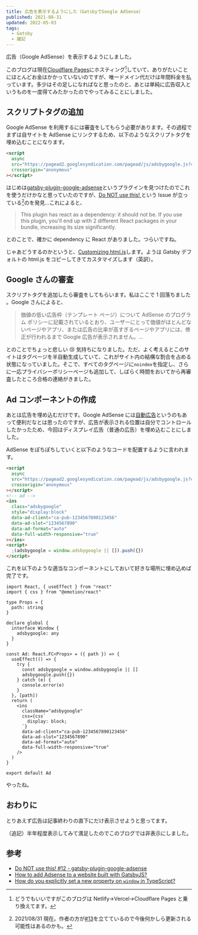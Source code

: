 ```yaml
---
title: 広告を表示するようにした（GatsbyでGoogle AdSense）
published: 2021-08-31
updated: 2022-05-03
tags:
  - Gatsby
  - 雑記
---
```


広告（Google AdSense）を表示するようにしました。

このブログは現在[Cloudflare Pages](https://pages.cloudflare.com/)にホスティング[^ホスティング]していて、ありがたいことにほとんどお金はかかっていないのですが、唯一ドメイン代だけは年間料金を払っています。多少はその足しになればなと思ったのと、あとは単純に広告収入というものを一度得てみたかったのでやってみることにしました。

## スクリプトタグの追加

Google AdSense を利用するには審査をしてもらう必要があります。その過程でまずは自サイトを AdSense にリンクするため、以下のようなスクリプトタグを埋め込むことになります。

```html
<script
  async
  src="https://pagead2.googlesyndication.com/pagead/js/adsbygoogle.js?client=ca-pub-1234567890123456"
  crossorigin="anonymous"
></script>
```

はじめは[gatsby-plugin-google-adsense](https://www.gatsbyjs.com/plugins/gatsby-plugin-google-adsense/)というプラグインを見つけたのでこれを使うだけかなと思っていたのですが、[Do NOT use this! ](https://github.com/IsAmrish/gatsby-plugin-google-adsense/issues/12)という Issue が立っている[^issue]のを発見…これによると、

> This plugin has react as a dependency: it should not be. If you use this plugin, you'll end up with 2 different React packages in your bundle, increasing its size significantly.

とのことで、確かに dependency に React がありました。つらいですね。

じゃあどうするのかというと、[Customizing html.js](https://www.gatsbyjs.com/docs/custom-html/)します。ようは Gatsby デフォルトの html.js をコピーしてきてカスタマイズします（英訳）。

## Google さんの審査

スクリプトタグを追加したら審査をしてもらいます。私はここで 1 回落ちました 。Google さんによると、

> 価値の低い広告枠（テンプレート ページ）について
> AdSense のプログラム ポリシーに記載されているとおり、ユーザーにとって価値がほとんどないページやアプリ、または広告の比率が高すぎるページやアプリには、修正が行われるまで Google 広告が表示されません。…

とのことでちょっと悲しい 😢 気持ちになりました。ただ、よく考えるとこのサイトはタグページを半自動生成していて、これがサイト内の結構な割合を占める状態になっていました。そこで、すべてのタグページに`noindex`を指定し、さらに一応プライバシーポリシーページも追加して、しばらく時間をおいてから再審査したところ合格の連絡がきました。

## Ad コンポーネントの作成

あとは広告を埋め込むだけです。Google AdSense には[自動広告](https://support.google.com/adsense/answer/9261805?hl=ja)というのもあって便利だなとは思ったのですが、広告が表示される位置は自分でコントロールしたかったため、今回はディスプレイ広告（普通の広告）を埋め込むことにしました。

AdSense をぽちぽちしていくと以下のようなコードを配置するように言われます。

```html
<script
  async
  src="https://pagead2.googlesyndication.com/pagead/js/adsbygoogle.js?client=ca-pub-1234567890123456"
  crossorigin="anonymous"
></script>
<!-- ad -->
<ins
  class="adsbygoogle"
  style="display:block"
  data-ad-client="ca-pub-1234567890123456"
  data-ad-slot="1234567890"
  data-ad-format="auto"
  data-full-width-responsive="true"
></ins>
<script>
  ;(adsbygoogle = window.adsbygoogle || []).push({})
</script>
```

これを以下のような適当なコンポーネントにしておいて好きな場所に埋め込めば完了です。

```tsx
import React, { useEffect } from "react"
import { css } from "@emotion/react"

type Props = {
  path: string
}

declare global {
  interface Window {
    adsbygoogle: any
  }
}

const Ad: React.FC<Props> = ({ path }) => {
  useEffect(() => {
    try {
      const adsbygoogle = window.adsbygoogle || []
      adsbygoogle.push({})
    } catch (e) {
      console.error(e)
    }
  }, [path])
  return (
    <ins
      className="adsbygoogle"
      css={css`
        display: block;
      `}
      data-ad-client="ca-pub-1234567890123456"
      data-ad-slot="1234567890"
      data-ad-format="auto"
      data-full-width-responsive="true"
    />
  )
}

export default Ad
```

やったね。

## おわりに

とりあえず広告は記事終わりの直下にだけ表示させようと思ってます。

（追記）半年程度表示してみて満足したのでこのブログでは非表示にしました。

## 参考

- [Do NOT use this! #12 - gatsby-plugin-google-adsense](https://github.com/IsAmrish/gatsby-plugin-google-adsense/issues/12)
- [How to add Adsense to a website built with GatsbyJS?](https://stackoverflow.com/questions/54294345/how-to-add-adsense-to-a-website-built-with-gatsbyjs)
- [How do you explicitly set a new property on `window` in TypeScript?](https://stackoverflow.com/questions/12709074/how-do-you-explicitly-set-a-new-property-on-window-in-typescript?rq=1)

[^ホスティング]: どうでもいいですがこのブログは Netlify→Vercel→Cloudflare Pages と乗り換えてます。
[^issue]: 2021/08/31 現在。作者の方が[#13](https://github.com/IsAmrish/gatsby-plugin-google-adsense/issues/13)を立てているので今後何かしら更新される可能性はあるのかも。
